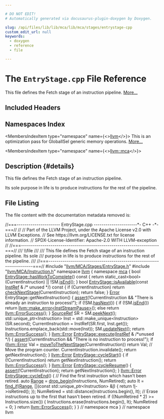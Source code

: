 ```yaml
---

# DO NOT EDIT!
# Automatically generated via docusaurus-plugin-doxygen by Doxygen.

slug: /api/files/lib/lib/mca/lib/mca/stages/entrystage-cpp
custom_edit_url: null
keywords:
  - doxygen
  - reference
  - file

---
```





# The `EntryStage.cpp` File Reference

<DoxygenPage pluginConfig={pluginConfig}>

This file defines the Fetch stage of an instruction pipeline. <a href="#details">More...</a>

## Included Headers

<IncludesList>
<IncludesListItem
  filePath="llvm/MCA/Stages/EntryStage.h"
  permalink="/docs/api/files/include/include/llvm/include/llvm/mca/include/llvm/mca/stages/entrystage-h"
  isLocal="true" />
<IncludesListItem
  filePath="llvm/MCA/Instruction.h"
  permalink="/docs/api/files/include/include/llvm/include/llvm/mca/instruction-h"
  isLocal="true" />
</IncludesList>

## Namespaces Index

<MembersIndex>

<MembersIndexItem
  type="namespace"
  name={<><a href="/docs/api/namespaces/llvm">llvm</a></>}>
This is an optimization pass for GlobalISel generic memory operations. <a href="/docs/api/namespaces/llvm/#details">More...</a>
</MembersIndexItem>

<MembersIndexItem
  type="namespace"
  name={<><a href="/docs/api/namespaces/llvm/mca">llvm::mca</a></>}>
</MembersIndexItem>

</MembersIndex>

## Description {#details}

This file defines the Fetch stage of an instruction pipeline.

Its sole purpose in life is to produce instructions for the rest of the pipeline.

## File Listing

The file content with the documentation metadata removed is:

<ProgramListing>

<Link id="l00001" /><CodeLine lineNumber="1"><Highlight kind="comment">//===---------------------- EntryStage.cpp ----------------------&#42;- C++ -&#42;-===//</Highlight><Highlight kind="normal"></Highlight></CodeLine>
<Link id="l00002" /><CodeLine lineNumber="2"><Highlight kind="normal"></Highlight><Highlight kind="comment">//</Highlight><Highlight kind="normal"></Highlight></CodeLine>
<Link id="l00003" /><CodeLine lineNumber="3"><Highlight kind="normal"></Highlight><Highlight kind="comment">// Part of the LLVM Project, under the Apache License v2.0 with LLVM Exceptions.</Highlight><Highlight kind="normal"></Highlight></CodeLine>
<Link id="l00004" /><CodeLine lineNumber="4"><Highlight kind="normal"></Highlight><Highlight kind="comment">// See https://llvm.org/LICENSE.txt for license information.</Highlight><Highlight kind="normal"></Highlight></CodeLine>
<Link id="l00005" /><CodeLine lineNumber="5"><Highlight kind="normal"></Highlight><Highlight kind="comment">// SPDX-License-Identifier: Apache-2.0 WITH LLVM-exception</Highlight><Highlight kind="normal"></Highlight></CodeLine>
<Link id="l00006" /><CodeLine lineNumber="6"><Highlight kind="normal"></Highlight><Highlight kind="comment">//</Highlight><Highlight kind="normal"></Highlight></CodeLine>
<Link id="l00007" /><CodeLine lineNumber="7"><Highlight kind="normal"></Highlight><Highlight kind="comment">//===----------------------------------------------------------------------===//</Highlight><Highlight kind="comment"></Highlight></CodeLine>
<Link id="l00008" /><CodeLine lineNumber="8"><Highlight kind="comment">/// \\file</Highlight></CodeLine>
<Link id="l00009" /><CodeLine lineNumber="9"><Highlight kind="comment">///</Highlight></CodeLine>
<Link id="l00010" /><CodeLine lineNumber="10"><Highlight kind="comment">/// This file defines the Fetch stage of an instruction pipeline.  Its sole</Highlight></CodeLine>
<Link id="l00011" /><CodeLine lineNumber="11"><Highlight kind="comment">/// purpose in life is to produce instructions for the rest of the pipeline.</Highlight></CodeLine>
<Link id="l00012" /><CodeLine lineNumber="12"><Highlight kind="comment">///</Highlight><Highlight kind="normal"></Highlight></CodeLine>
<Link id="l00013" /><CodeLine lineNumber="13"><Highlight kind="normal"></Highlight><Highlight kind="comment">//===----------------------------------------------------------------------===//</Highlight><Highlight kind="normal"></Highlight></CodeLine>
<Link id="l00014" /><CodeLine lineNumber="14"><Highlight kind="normal"></Highlight></CodeLine>
<Link id="l00015" /><CodeLine lineNumber="15"><Highlight kind="normal"></Highlight><Highlight kind="preprocessor">#include &quot;<a href="/docs/api/files/include/include/llvm/include/llvm/mca/include/llvm/mca/stages/entrystage-h">llvm/MCA/Stages/EntryStage.h</a>&quot;</Highlight><Highlight kind="normal"></Highlight></CodeLine>
<Link id="l00016" /><CodeLine lineNumber="16"><Highlight kind="normal"></Highlight><Highlight kind="preprocessor">#include &quot;<a href="/docs/api/files/include/include/llvm/include/llvm/mca/instruction-h">llvm/MCA/Instruction.h</a>&quot;</Highlight><Highlight kind="normal"></Highlight></CodeLine>
<Link id="l00017" /><CodeLine lineNumber="17"><Highlight kind="normal"></Highlight></CodeLine>
<Link id="l00018" /><CodeLine lineNumber="18"><Highlight kind="normal"></Highlight><Highlight kind="keyword">namespace </Highlight><Highlight kind="normal"><a href="/docs/api/namespaces/llvm">llvm</a> &#123;</Highlight></CodeLine>
<Link id="l00019" /><CodeLine lineNumber="19"><Highlight kind="normal"></Highlight><Highlight kind="keyword">namespace </Highlight><Highlight kind="normal"><a href="/docs/api/namespaces/llvm/mca">mca</a> &#123;</Highlight></CodeLine>
<Link id="l00020" /><CodeLine lineNumber="20"><Highlight kind="normal"></Highlight></CodeLine>
<Link id="l00021" /><CodeLine lineNumber="21" lineLink="/docs/api/classes/llvm/mca/entrystage/#a4309aa0933bd265b6c69218014cf8c5c"><Highlight kind="normal"></Highlight><Highlight kind="keywordtype">bool</Highlight><Highlight kind="normal"> <a href="/docs/api/classes/llvm/mca/entrystage/#a4309aa0933bd265b6c69218014cf8c5c">EntryStage::hasWorkToComplete</a>()</Highlight><Highlight kind="keyword"> const </Highlight><Highlight kind="normal">&#123;</Highlight></CodeLine>
<Link id="l00022" /><CodeLine lineNumber="22"><Highlight kind="normal">  </Highlight><Highlight kind="keywordflow">return</Highlight><Highlight kind="normal"> </Highlight><Highlight kind="keyword">static&#95;cast&lt;</Highlight><Highlight kind="keywordtype">bool</Highlight><Highlight kind="keyword">&gt;</Highlight><Highlight kind="normal">(CurrentInstruction) || !SM.<a href="/docs/api/structs/llvm/mca/sourcemgr/#aa062242c151e18d00bd68f6bde3726a7">isEnd</a>();</Highlight></CodeLine>
<Link id="l00023" /><CodeLine lineNumber="23"><Highlight kind="normal">&#125;</Highlight></CodeLine>
<Link id="l00024" /><CodeLine lineNumber="24"><Highlight kind="normal"></Highlight></CodeLine>
<Link id="l00025" /><CodeLine lineNumber="25" lineLink="/docs/api/classes/llvm/mca/entrystage/#a6513376f7bc54fd393265e73e40ad66d"><Highlight kind="normal"></Highlight><Highlight kind="keywordtype">bool</Highlight><Highlight kind="normal"> <a href="/docs/api/classes/llvm/mca/entrystage/#a6513376f7bc54fd393265e73e40ad66d">EntryStage::isAvailable</a>(</Highlight><Highlight kind="keyword">const</Highlight><Highlight kind="normal"> <a href="/docs/api/classes/llvm/mca/instref">InstRef</a> &amp; </Highlight><Highlight kind="comment">/&#42; unused &#42;/</Highlight><Highlight kind="normal">)</Highlight><Highlight kind="keyword"> const </Highlight><Highlight kind="normal">&#123;</Highlight></CodeLine>
<Link id="l00026" /><CodeLine lineNumber="26"><Highlight kind="normal">  </Highlight><Highlight kind="keywordflow">if</Highlight><Highlight kind="normal"> (CurrentInstruction)</Highlight></CodeLine>
<Link id="l00027" /><CodeLine lineNumber="27"><Highlight kind="normal">    </Highlight><Highlight kind="keywordflow">return</Highlight><Highlight kind="normal"> <a href="/docs/api/classes/llvm/mca/stage/#a5ae5aa19b925917430fcdc4ce6edd5ed">checkNextStage</a>(CurrentInstruction);</Highlight></CodeLine>
<Link id="l00028" /><CodeLine lineNumber="28"><Highlight kind="normal">  </Highlight><Highlight kind="keywordflow">return</Highlight><Highlight kind="normal"> </Highlight><Highlight kind="keyword">false</Highlight><Highlight kind="normal">;</Highlight></CodeLine>
<Link id="l00029" /><CodeLine lineNumber="29"><Highlight kind="normal">&#125;</Highlight></CodeLine>
<Link id="l00030" /><CodeLine lineNumber="30"><Highlight kind="normal"></Highlight></CodeLine>
<Link id="l00031" /><CodeLine lineNumber="31"><Highlight kind="normal"><a href="/docs/api/classes/llvm/error">Error</a> EntryStage::getNextInstruction() &#123;</Highlight></CodeLine>
<Link id="l00032" /><CodeLine lineNumber="32"><Highlight kind="normal">  <a href="/docs/api/files/lib/lib/target/lib/target/amdgpu/silowercontrolflow-cpp/#a4868c5d81c5ccc98c47aeab6244346a0">assert</a>(!CurrentInstruction &amp;&amp; </Highlight><Highlight kind="stringliteral">&quot;There is already an instruction to process!&quot;</Highlight><Highlight kind="normal">);</Highlight></CodeLine>
<Link id="l00033" /><CodeLine lineNumber="33"><Highlight kind="normal">  </Highlight><Highlight kind="keywordflow">if</Highlight><Highlight kind="normal"> (!SM.<a href="/docs/api/structs/llvm/mca/sourcemgr/#afe16a1071f44255130ad8e0a8b47be4f">hasNext</a>()) &#123;</Highlight></CodeLine>
<Link id="l00034" /><CodeLine lineNumber="34"><Highlight kind="normal">    </Highlight><Highlight kind="keywordflow">if</Highlight><Highlight kind="normal"> (!SM.<a href="/docs/api/structs/llvm/mca/sourcemgr/#aa062242c151e18d00bd68f6bde3726a7">isEnd</a>())</Highlight></CodeLine>
<Link id="l00035" /><CodeLine lineNumber="35"><Highlight kind="normal">      </Highlight><Highlight kind="keywordflow">return</Highlight><Highlight kind="normal"> <a href="/docs/api/namespaces/llvm/#a9999bd897fc8a1648bd69b36fee2d357">llvm::make&#95;error&lt;InstStreamPause&gt;</a>();</Highlight></CodeLine>
<Link id="l00036" /><CodeLine lineNumber="36"><Highlight kind="normal">    </Highlight><Highlight kind="keywordflow">else</Highlight><Highlight kind="normal"></Highlight></CodeLine>
<Link id="l00037" /><CodeLine lineNumber="37"><Highlight kind="normal">      </Highlight><Highlight kind="keywordflow">return</Highlight><Highlight kind="normal"> <a href="/docs/api/classes/llvm/errorsuccess">llvm::ErrorSuccess</a>();</Highlight></CodeLine>
<Link id="l00038" /><CodeLine lineNumber="38"><Highlight kind="normal">  &#125;</Highlight></CodeLine>
<Link id="l00039" /><CodeLine lineNumber="39"><Highlight kind="normal">  <a href="/docs/api/namespaces/llvm/mca/#a6194ec8d4ff9d0552963291008b31ee7">SourceRef</a> SR = SM.<a href="/docs/api/structs/llvm/mca/sourcemgr/#ad28a21d3b817efd2ca56891b7df785e6">peekNext</a>();</Highlight></CodeLine>
<Link id="l00040" /><CodeLine lineNumber="40"><Highlight kind="normal">  std::unique&#95;ptr&lt;Instruction&gt; Inst = std::make&#95;unique&lt;Instruction&gt;(SR.second);</Highlight></CodeLine>
<Link id="l00041" /><CodeLine lineNumber="41"><Highlight kind="normal">  CurrentInstruction = InstRef(SR.first, Inst.get());</Highlight></CodeLine>
<Link id="l00042" /><CodeLine lineNumber="42"><Highlight kind="normal">  Instructions.emplace&#95;back(std::move(Inst));</Highlight></CodeLine>
<Link id="l00043" /><CodeLine lineNumber="43"><Highlight kind="normal">  SM.<a href="/docs/api/structs/llvm/mca/sourcemgr/#a07533029273c58a25a28ec3d68856abd">updateNext</a>();</Highlight></CodeLine>
<Link id="l00044" /><CodeLine lineNumber="44"><Highlight kind="normal">  </Highlight><Highlight kind="keywordflow">return</Highlight><Highlight kind="normal"> <a href="/docs/api/classes/llvm/errorsuccess">llvm::ErrorSuccess</a>();</Highlight></CodeLine>
<Link id="l00045" /><CodeLine lineNumber="45"><Highlight kind="normal">&#125;</Highlight></CodeLine>
<Link id="l00046" /><CodeLine lineNumber="46"><Highlight kind="normal"></Highlight></CodeLine>
<Link id="l00047" /><CodeLine lineNumber="47" lineLink="/docs/api/classes/llvm/mca/entrystage/#aabd0984b15201be632c0102a7ddfce23"><Highlight kind="normal"><a href="/docs/api/classes/llvm/error">llvm::Error</a> <a href="/docs/api/classes/llvm/mca/entrystage/#aabd0984b15201be632c0102a7ddfce23">EntryStage::execute</a>(<a href="/docs/api/classes/llvm/mca/instref">InstRef</a> &amp; </Highlight><Highlight kind="comment">/&#42;unused &#42;/</Highlight><Highlight kind="normal">) &#123;</Highlight></CodeLine>
<Link id="l00048" /><CodeLine lineNumber="48"><Highlight kind="normal">  <a href="/docs/api/files/lib/lib/target/lib/target/amdgpu/silowercontrolflow-cpp/#a4868c5d81c5ccc98c47aeab6244346a0">assert</a>(CurrentInstruction &amp;&amp; </Highlight><Highlight kind="stringliteral">&quot;There is no instruction to process!&quot;</Highlight><Highlight kind="normal">);</Highlight></CodeLine>
<Link id="l00049" /><CodeLine lineNumber="49"><Highlight kind="normal">  </Highlight><Highlight kind="keywordflow">if</Highlight><Highlight kind="normal"> (<a href="/docs/api/classes/llvm/error">llvm::Error</a> Val = <a href="/docs/api/classes/llvm/mca/stage/#a5816a1de7e5ac29482ac337385e120c2">moveToTheNextStage</a>(CurrentInstruction))</Highlight></CodeLine>
<Link id="l00050" /><CodeLine lineNumber="50"><Highlight kind="normal">    </Highlight><Highlight kind="keywordflow">return</Highlight><Highlight kind="normal"> Val;</Highlight></CodeLine>
<Link id="l00051" /><CodeLine lineNumber="51"><Highlight kind="normal"></Highlight></CodeLine>
<Link id="l00052" /><CodeLine lineNumber="52"><Highlight kind="normal">  </Highlight><Highlight kind="comment">// Move the program counter.</Highlight><Highlight kind="normal"></Highlight></CodeLine>
<Link id="l00053" /><CodeLine lineNumber="53"><Highlight kind="normal">  CurrentInstruction.invalidate();</Highlight></CodeLine>
<Link id="l00054" /><CodeLine lineNumber="54"><Highlight kind="normal">  </Highlight><Highlight kind="keywordflow">return</Highlight><Highlight kind="normal"> getNextInstruction();</Highlight></CodeLine>
<Link id="l00055" /><CodeLine lineNumber="55"><Highlight kind="normal">&#125;</Highlight></CodeLine>
<Link id="l00056" /><CodeLine lineNumber="56"><Highlight kind="normal"></Highlight></CodeLine>
<Link id="l00057" /><CodeLine lineNumber="57" lineLink="/docs/api/classes/llvm/mca/entrystage/#a30c31c2bca81aa1895a9f01692838568"><Highlight kind="normal"><a href="/docs/api/classes/llvm/error">llvm::Error</a> <a href="/docs/api/classes/llvm/mca/entrystage/#a30c31c2bca81aa1895a9f01692838568">EntryStage::cycleStart</a>() &#123;</Highlight></CodeLine>
<Link id="l00058" /><CodeLine lineNumber="58"><Highlight kind="normal">  </Highlight><Highlight kind="keywordflow">if</Highlight><Highlight kind="normal"> (!CurrentInstruction)</Highlight></CodeLine>
<Link id="l00059" /><CodeLine lineNumber="59"><Highlight kind="normal">    </Highlight><Highlight kind="keywordflow">return</Highlight><Highlight kind="normal"> getNextInstruction();</Highlight></CodeLine>
<Link id="l00060" /><CodeLine lineNumber="60"><Highlight kind="normal">  </Highlight><Highlight kind="keywordflow">return</Highlight><Highlight kind="normal"> <a href="/docs/api/classes/llvm/errorsuccess">llvm::ErrorSuccess</a>();</Highlight></CodeLine>
<Link id="l00061" /><CodeLine lineNumber="61"><Highlight kind="normal">&#125;</Highlight></CodeLine>
<Link id="l00062" /><CodeLine lineNumber="62"><Highlight kind="normal"></Highlight></CodeLine>
<Link id="l00063" /><CodeLine lineNumber="63" lineLink="/docs/api/classes/llvm/mca/entrystage/#ab2d8ac5c0f789fdaa6d410ae1be0e8cb"><Highlight kind="normal"><a href="/docs/api/classes/llvm/error">llvm::Error</a> <a href="/docs/api/classes/llvm/mca/entrystage/#ab2d8ac5c0f789fdaa6d410ae1be0e8cb">EntryStage::cycleResume</a>() &#123;</Highlight></CodeLine>
<Link id="l00064" /><CodeLine lineNumber="64"><Highlight kind="normal">  <a href="/docs/api/files/lib/lib/target/lib/target/amdgpu/silowercontrolflow-cpp/#a4868c5d81c5ccc98c47aeab6244346a0">assert</a>(!CurrentInstruction);</Highlight></CodeLine>
<Link id="l00065" /><CodeLine lineNumber="65"><Highlight kind="normal">  </Highlight><Highlight kind="keywordflow">return</Highlight><Highlight kind="normal"> getNextInstruction();</Highlight></CodeLine>
<Link id="l00066" /><CodeLine lineNumber="66"><Highlight kind="normal">&#125;</Highlight></CodeLine>
<Link id="l00067" /><CodeLine lineNumber="67"><Highlight kind="normal"></Highlight></CodeLine>
<Link id="l00068" /><CodeLine lineNumber="68" lineLink="/docs/api/classes/llvm/mca/entrystage/#a62516cabe3484bfc3f04f36e1c59914e"><Highlight kind="normal"><a href="/docs/api/classes/llvm/error">llvm::Error</a> <a href="/docs/api/classes/llvm/mca/entrystage/#a62516cabe3484bfc3f04f36e1c59914e">EntryStage::cycleEnd</a>() &#123;</Highlight></CodeLine>
<Link id="l00069" /><CodeLine lineNumber="69"><Highlight kind="normal">  </Highlight><Highlight kind="comment">// Find the first instruction which hasn&#39;t been retired.</Highlight><Highlight kind="normal"></Highlight></CodeLine>
<Link id="l00070" /><CodeLine lineNumber="70"><Highlight kind="normal">  </Highlight><Highlight kind="keyword">auto</Highlight><Highlight kind="normal"> <a href="/docs/api/files/lib/lib/target/lib/target/nvptx/nvvmintrrange-cpp/#a34bd74317e3f04bfc4318c2d1a470877">Range</a> = <a href="/docs/api/namespaces/llvm/#a02981de53fb6ffd384d39addc4d25f37">drop&#95;begin</a>(Instructions, NumRetired);</Highlight></CodeLine>
<Link id="l00071" /><CodeLine lineNumber="71"><Highlight kind="normal">  </Highlight><Highlight kind="keyword">auto</Highlight><Highlight kind="normal"> It = <a href="/docs/api/namespaces/llvm/#ac78c09ae232b2ce188ff590d51e3c268">find&#95;if</a>(<a href="/docs/api/files/lib/lib/target/lib/target/nvptx/nvvmintrrange-cpp/#a34bd74317e3f04bfc4318c2d1a470877">Range</a>, &#91;&#93;(</Highlight><Highlight kind="keyword">const</Highlight><Highlight kind="normal"> std::unique&#95;ptr&lt;Instruction&gt; &amp;<a href="/docs/api/files/lib/lib/support/md5-cpp/#ac0eafdc9ee161b71e7af98af736952fd">I</a>) &#123;</Highlight></CodeLine>
<Link id="l00072" /><CodeLine lineNumber="72"><Highlight kind="normal">    </Highlight><Highlight kind="keywordflow">return</Highlight><Highlight kind="normal"> !<a href="/docs/api/files/lib/lib/support/md5-cpp/#ac0eafdc9ee161b71e7af98af736952fd">I</a>-&gt;isRetired();</Highlight></CodeLine>
<Link id="l00073" /><CodeLine lineNumber="73"><Highlight kind="normal">  &#125;);</Highlight></CodeLine>
<Link id="l00074" /><CodeLine lineNumber="74"><Highlight kind="normal"></Highlight></CodeLine>
<Link id="l00075" /><CodeLine lineNumber="75"><Highlight kind="normal">  NumRetired = std::distance(Instructions.begin(), It);</Highlight></CodeLine>
<Link id="l00076" /><CodeLine lineNumber="76"><Highlight kind="normal">  </Highlight><Highlight kind="comment">// Erase instructions up to the first that hasn&#39;t been retired.</Highlight><Highlight kind="normal"></Highlight></CodeLine>
<Link id="l00077" /><CodeLine lineNumber="77"><Highlight kind="normal">  </Highlight><Highlight kind="keywordflow">if</Highlight><Highlight kind="normal"> ((NumRetired &#42; 2) &gt;= Instructions.size()) &#123;</Highlight></CodeLine>
<Link id="l00078" /><CodeLine lineNumber="78"><Highlight kind="normal">    Instructions.erase(Instructions.begin(), It);</Highlight></CodeLine>
<Link id="l00079" /><CodeLine lineNumber="79"><Highlight kind="normal">    NumRetired = 0;</Highlight></CodeLine>
<Link id="l00080" /><CodeLine lineNumber="80"><Highlight kind="normal">  &#125;</Highlight></CodeLine>
<Link id="l00081" /><CodeLine lineNumber="81"><Highlight kind="normal"></Highlight></CodeLine>
<Link id="l00082" /><CodeLine lineNumber="82"><Highlight kind="normal">  </Highlight><Highlight kind="keywordflow">return</Highlight><Highlight kind="normal"> <a href="/docs/api/classes/llvm/errorsuccess">llvm::ErrorSuccess</a>();</Highlight></CodeLine>
<Link id="l00083" /><CodeLine lineNumber="83"><Highlight kind="normal">&#125;</Highlight></CodeLine>
<Link id="l00084" /><CodeLine lineNumber="84"><Highlight kind="normal"></Highlight></CodeLine>
<Link id="l00085" /><CodeLine lineNumber="85"><Highlight kind="normal">&#125; </Highlight><Highlight kind="comment">// namespace mca</Highlight><Highlight kind="normal"></Highlight></CodeLine>
<Link id="l00086" /><CodeLine lineNumber="86"><Highlight kind="normal">&#125; </Highlight><Highlight kind="comment">// namespace llvm</Highlight><Highlight kind="normal"></Highlight></CodeLine>

</ProgramListing>

</DoxygenPage>
